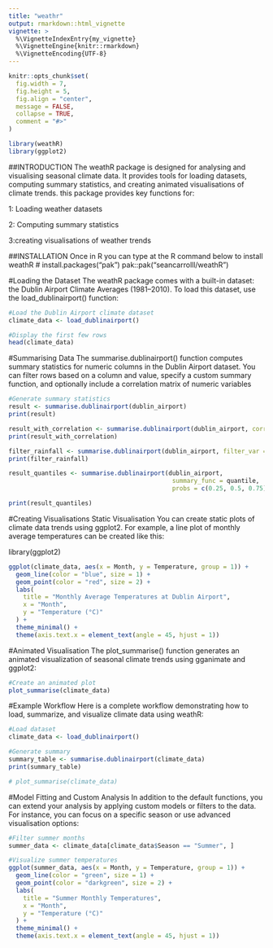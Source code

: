 ```yaml
---
title: "weathr"
output: rmarkdown::html_vignette
vignette: >
  %\VignetteIndexEntry{my_vignette}
  %\VignetteEngine{knitr::rmarkdown}
  %\VignetteEncoding{UTF-8}
---
```


```r
knitr::opts_chunk$set(
  fig.width = 7,
  fig.height = 5,
  fig.align = "center",
  message = FALSE,
  collapse = TRUE,
  comment = "#>"
)

library(weathR)
library(ggplot2)
```
  
##INTRODUCTION
The weathR package is designed for analysing and visualising seasonal climate
data. It provides tools for loading datasets, computing summary statistics,
and creating animated visualisations of climate trends. this package provides 
key functions for: 

1: Loading weather datasets

2: Computing summary statistics

3:creating visualisations of weather trends

##INSTALLATION
Once in R you can type at the R command below to install weathR
# install.packages("pak")
pak::pak("seancarrolll/weathR")

#Loading the Dataset
The weathR package comes with a built-in dataset: the Dublin Airport Climate
Averages (1981–2010). To load this dataset, use the load_dublinairport() function:

```r
#Load the Dublin Airport climate dataset
climate_data <- load_dublinairport()

#Display the first few rows
head(climate_data)
```

#Summarising Data
The summarise.dublinairport() function computes summary statistics for numeric columns in the Dublin Airport dataset. You can filter rows based on a column and value, specify a custom summary function, and optionally include a correlation matrix of numeric variables
```r
#Generate summary statistics
result <- summarise.dublinairport(dublin_airport)
print(result)

result_with_correlation <- summarise.dublinairport(dublin_airport, correlation = TRUE)
print(result_with_correlation)

filter_rainfall <- summarise.dublinairport(dublin_airport, filter_var = "Mean Rainfall", filter_value = 60)
print(filter_rainfall)

result_quantiles <- summarise.dublinairport(dublin_airport,
                                             summary_func = quantile,
                                             probs = c(0.25, 0.5, 0.75))

print(result_quantiles)
```

#Creating Visualisations
Static Visualisation
You can create static plots of climate data trends using ggplot2. For example,
a line plot of monthly average temperatures can be created like this:
 
library(ggplot2)
```r
ggplot(climate_data, aes(x = Month, y = Temperature, group = 1)) +
  geom_line(color = "blue", size = 1) +
  geom_point(color = "red", size = 2) +
  labs(
    title = "Monthly Average Temperatures at Dublin Airport",
    x = "Month",
    y = "Temperature (°C)"
  ) +
  theme_minimal() +
  theme(axis.text.x = element_text(angle = 45, hjust = 1))
```

#Animated Visualisation
The plot_summarise() function generates an animated visualization of seasonal
climate trends using gganimate and ggplot2:
```r
#Create an animated plot
plot_summarise(climate_data)
```

#Example Workflow
Here is a complete workflow demonstrating how to load, summarize, and visualize 
climate data using weathR:
```r
#Load dataset
climate_data <- load_dublinairport()

#Generate summary
summary_table <- summarise.dublinairport(climate_data)
print(summary_table)

# plot_summarise(climate_data)

```

#Model Fitting and Custom Analysis
In addition to the default functions, you can extend your analysis by applying 
custom models or filters to the data. For instance, you can focus on a specific
season or use advanced visualisation options:
```r
#Filter summer months
summer_data <- climate_data[climate_data$Season == "Summer", ]

#Visualize summer temperatures
ggplot(summer_data, aes(x = Month, y = Temperature, group = 1)) +
  geom_line(color = "green", size = 1) +
  geom_point(color = "darkgreen", size = 2) +
  labs(
    title = "Summer Monthly Temperatures",
    x = "Month",
    y = "Temperature (°C)"
  ) +
  theme_minimal() +
  theme(axis.text.x = element_text(angle = 45, hjust = 1))

```


